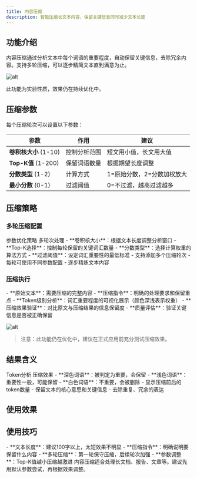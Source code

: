 ```yaml
---
title: 内容压缩
description: 智能压缩长文本内容，保留关键信息同时减少文本长度
---
```

## 功能介绍

内容压缩通过分析文本中每个词语的重要程度，自动保留关键信息，去除冗余内容。支持多轮压缩，可以逐步精简文本直到满意为止。

![alt](./imgs/compression-main-interface.png)

<Callout type="warning" title="实验性功能">
此功能为实验性质，效果仍在持续优化中。
</Callout>

## 压缩参数

每个压缩轮次可以设置以下参数：

| 参数 | 作用 | 建议 |
|------|------|------|
| **卷积核大小** (1-10) | 控制分析范围 | 短文用小值，长文用大值 |
| **Top-K值** (1-200) | 保留词语数量 | 根据期望长度调整 |
| **分数类型** (1-2) | 计算方式 | 1=原始分数，2=分数加权放大 |
| **最小分数** (0-1) | 过滤阈值 | 0=不过滤，越高过滤越多 |

## 压缩策略

### 多轮压缩配置

<Tabs defaultValue="params" className="w-full">
<TabsList className="grid w-full grid-cols-2">
<TabsTrigger value="params">参数优化策略</TabsTrigger>
<TabsTrigger value="process">多轮次处理</TabsTrigger>
</TabsList>

<TabsContent value="params">
- **卷积核大小**：根据文本长度调整分析窗口
- **Top-K选择**：控制每轮保留的关键词汇数量  
- **分数类型**：选择计算权重的算法方式
- **过滤阈值**：设定词汇重要性的最低标准
</TabsContent>

<TabsContent value="process">
- 支持添加多个压缩轮次
- 每轮可使用不同参数配置
- 逐步精炼文本内容
</TabsContent>
</Tabs>

### 压缩执行

<Accordions>
<Accordion title="输入准备">
- **原始文本**：需要压缩的完整内容
- **压缩指令**：明确的处理要求和保留重点
</Accordion>

<Accordion title="结果分析">
- **Token级别分析**：词汇重要程度的可视化展示（颜色深浅表示权重）
- **压缩效果验证**：对比原文与压缩结果的信息保留度
- **质量评估**：验证关键信息是否被正确保留
</Accordion>
</Accordions>

![alt](./imgs/compression-results.png)

> 注意：此功能仍在优化中，建议在正式应用前充分测试压缩效果。

## 结果含义

<Tabs defaultValue="token" className="w-full">
<TabsList className="grid w-full grid-cols-2">
<TabsTrigger value="token">Token分析</TabsTrigger>
<TabsTrigger value="effect">压缩效果</TabsTrigger>
</TabsList>

<TabsContent value="token">
- **深色词语**：被判定为重要，会保留
- **浅色词语**：重要性一般，可能保留
- **白色词语**：不重要，会被删除
</TabsContent>

<TabsContent value="effect">
- 显示压缩前后的token数量
- 保留文本的核心意思和关键信息
- 去除重复、冗余的表达
</TabsContent>
</Tabs>

## 使用效果

<Cards>
<Card title="快速提取要点" description="从长文中快速获取核心信息" />
<Card title="节省阅读时间" description="将冗长文档压缩为精华版本" />
<Card title="辅助写作" description="帮助精简文章，提高表达效率" />
<Card title="信息整理" description="将多个文档压缩整合" />
</Cards>

## 使用技巧

<Accordions>
<Accordion title="压缩技巧要点">
- **文本长度**：建议100字以上，太短效果不明显
- **压缩指令**：明确说明要保留什么内容
- **多轮压缩**：第一轮保守压缩，后续轮次加强
- **参数调整**：Top-K值越小压缩越激进
</Accordion>
</Accordions>

<Callout type="info" title="使用提示">
内容压缩适合处理长文档、报告、文章等。建议先用默认参数尝试，再根据效果调整。
</Callout>

